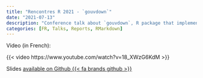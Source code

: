 ```yaml
---
title: "Rencontres R 2021 - `gouvdown`"
date: "2021-07-13"
description: "Conference talk about `gouvdown`, R package that implement the official French design guide"
categories: [FR, Talks, Reports, RMarkdown]
---
```


Video (in French):

{{< video https://www.youtube.com/watch?v=18_XWzG6KdM >}}

Slides [available on Github {{< fa brands github >}}](https://github.com/tvroylandt/gouvdown_rr_2021/blob/master/presentation_RR_2021_gouvdown.pdf)
